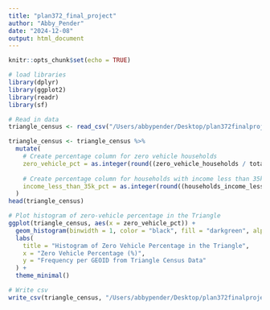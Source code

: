 ```yaml
---
title: "plan372_final_project"
author: "Abby_Pender"
date: "2024-12-08"
output: html_document
---
```


```r
knitr::opts_chunk$set(echo = TRUE)
```

```r
# load libraries
library(dplyr)
library(ggplot2)
library(readr)
library(sf)
```

```r
# Read in data
triangle_census <- read_csv("/Users/abbypender/Desktop/plan372finalproject/triangle_census.csv")
```

```r
triangle_census <- triangle_census %>%
  mutate(
    # Create percentage column for zero vehicle households 
    zero_vehicle_pct = as.integer(round((zero_vehicle_households / total_households) * 100, 0)),
    
    # Create percentage column for households with income less than 35k 
    income_less_than_35k_pct = as.integer(round((households_income_less_than_35k / total_households) * 100, 0))
  )
head(triangle_census)

```

```r
# Plot histogram of zero-vehicle percentage in the Triangle
ggplot(triangle_census, aes(x = zero_vehicle_pct)) +
  geom_histogram(binwidth = 1, color = "black", fill = "darkgreen", alpha = 0.7) +
  labs(
    title = "Histogram of Zero Vehicle Percentage in the Triangle",
    x = "Zero Vehicle Percentage (%)",
    y = "Frequency per GEOID from Triangle Census Data"
  ) +
  theme_minimal()
```

```r
# Write csv
write_csv(triangle_census, "/Users/abbypender/Desktop/plan372finalproject/triangle_census_int.csv")
```


